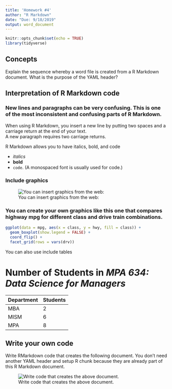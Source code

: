 ```yaml
---
title: 'Homework #4'
author: "R Markdown"
date: "Due: 9/18/2019"
output: word_document
---
```


```r
knitr::opts_chunk$set(echo = TRUE)
library(tidyverse)
```

## Concepts

Explain the sequence whereby a word file is created from a R Markdown document. What is the purpose of the YAML header?

## Interpretation of R Markdown code

### New lines and paragraphs can be very confusing. This is one of the most inconsistent and confusing parts of R Markdown.

When using R Markdown, you insert a new line by putting two spaces and a carriage return at the end of your text.  
A new paragraph requires two carriage returns.

R Markdown allows you to have italics, bold, and code

* *italics*
* **bold**
* `code`. (A monospaced font is usually used for code.)

### Include graphics

![You can insert graphics from the web:](http://govfinance.byu.edu/govfinance/images/dataScience/DataScience.png)

### You can create your own graphics like this one that compares highway mpg for different class and drive train combinations.

```r
ggplot(data = mpg, aes(x = class, y = hwy, fill = class)) +
  geom_boxplot(show.legend = FALSE) +
  coord_flip() +
  facet_grid(rows = vars(drv))
```  

You can also use include tables  

# Number of Students in *MPA 634: Data Science for Managers* 

Department | Students
---------- | ----------
MBA        | 2
MISM       | 6
MPA        | 8

## Write your own code

Write RMarkdown code that creates the following document. You don't need another YAML header and setup R chunk because they are already part of this R Markdown document.

![Write code that creates the above document.](http://govfinance.byu.edu/govfinance/classes/dataScience/homework/graphs/HW04.png)
